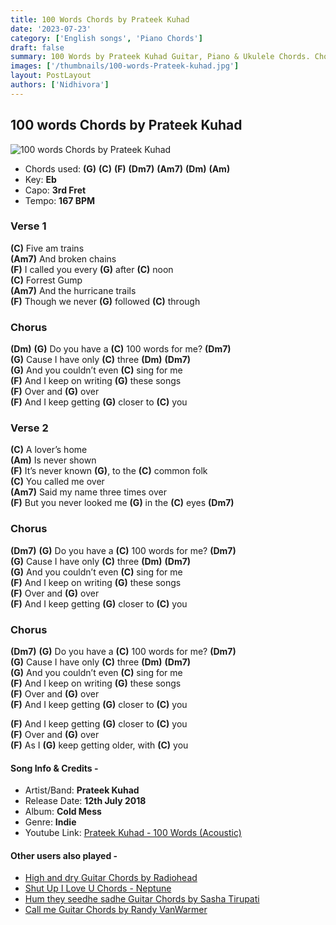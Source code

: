 ```yaml
---
title: 100 Words Chords by Prateek Kuhad
date: '2023-07-23'
category: ['English songs', 'Piano Chords']
draft: false
summary: 100 Words by Prateek Kuhad Guitar, Piano & Ukulele Chords. Chords used - (G) (C) (F) (Dm7) (Am7) (Dm) (Am), Capo - 3rd Fret, Key - Eb
images: ['/thumbnails/100-words-Prateek-kuhad.jpg']
layout: PostLayout
authors: ['Nidhivora']
---
```


## 100 words Chords by Prateek Kuhad

![100 words Chords by Prateek Kuhad](/thumbnails/100-words-Prateek-kuhad.jpg)

- Chords used: **(G)** **(C)** **(F)** **(Dm7)** **(Am7)** **(Dm)** **(Am)**
- Key: **Eb**
- Capo: **3rd Fret**
- Tempo: **167 BPM**

### Verse 1

**(C)** Five am trains \
**(Am7)** And broken chains \
**(F)** I called you every **(G)** after **(C)** noon \
**(C)** Forrest Gump \
**(Am7)** And the hurricane trails \
**(F)** Though we never **(G)** followed **(C)** through

### Chorus

**(Dm)** **(G)** Do you have a **(C)** 100 words for me? **(Dm7)** \
**(G)** Cause I have only **(C)** three **(Dm)** **(Dm7)** \
**(G)** And you couldn’t even **(C)** sing for me \
**(F)** And I keep on writing **(G)** these songs \
**(F)** Over and **(G)** over \
**(F)** And I keep getting **(G)** closer to **(C)** you

### Verse 2

**(C)** A lover’s home \
**(Am)** Is never shown \
**(F)** It’s never known **(G)**, to the **(C)** common folk \
**(C)** You called me over \
**(Am7)** Said my name three times over \
**(F)** But you never looked me **(G)** in the **(C)** eyes **(Dm7)**

### Chorus

**(Dm7)** **(G)** Do you have a **(C)** 100 words for me? **(Dm7)** \
**(G)** Cause I have only **(C)** three **(Dm)** **(Dm7)** \
**(G)** And you couldn’t even **(C)** sing for me \
**(F)** And I keep on writing **(G)** these songs \
**(F)** Over and **(G)** over \
**(F)** And I keep getting **(G)** closer to **(C)** you

### Chorus

**(Dm7)** **(G)** Do you have a **(C)** 100 words for me? **(Dm7)** \
**(G)** Cause I have only **(C)** three **(Dm)** **(Dm7)** \
**(G)** And you couldn’t even **(C)** sing for me \
**(F)** And I keep on writing **(G)** these songs \
**(F)** Over and **(G)** over \
**(F)** And I keep getting **(G)** closer to **(C)** you

**(F)** And I keep getting **(G)** closer to **(C)** you \
**(F)** Over and **(G)** over \
**(F)** As I **(G)** keep getting older, with **(C)** you

#### Song Info & Credits -

- Artist/Band: **Prateek Kuhad**
- Release Date: **12th July 2018**
- Album: **Cold Mess**
- Genre: **Indie**
- Youtube Link: [Prateek Kuhad - 100 Words (Acoustic)](https://www.youtube.com/watch?v=rbRieFzbZXA)

#### Other users also played -

- [High and dry Guitar Chords by Radiohead](https://www.chordsco.com/chords/high-and-dry-guitar-chords-by-radiohead)
- [Shut Up I Love U Chords - Neptune](https://www.chordsco.com/chords/shut-up-i-love-u-chords-neptune)
- [Hum they seedhe sadhe Guitar Chords by Sasha Tirupati](https://www.chordsco.com/chords/hum-they-seedhe-sadhe-guitar-chords-by-sasha-tirupati)
- [Call me Guitar Chords by Randy VanWarmer](https://www.chordsco.com/chords/call-me-guitar-chords-by-randy-vanwarmer)

